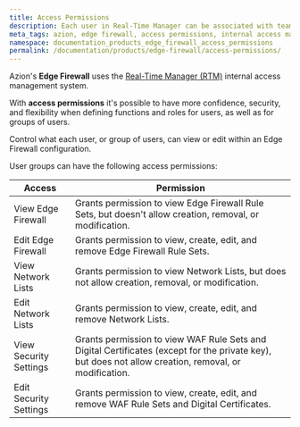 ```yaml
---
title: Access Permissions
description: Each user in Real-Time Manager can be associated with teams and, for each team, you can assign access permissions.
meta_tags: azion, edge firewall, access permissions, internal access management
namespace: documentation_products_edge_firewall_access_permissions
permalink: /documentation/products/edge-firewall/access-permissions/
---
```


Azion's **Edge Firewall** uses the [Real-Time Manager (RTM)](https://manager.azion.com/) internal access management system.

With **access permissions** it's possible to have more confidence, security, and flexibility when defining functions and roles for users, as well as for groups of users.

Control what each user, or group of users, can view or edit within an Edge Firewall configuration.

User groups can have the following access permissions:

| Access                 | Permission                                                                                                                                                          |
|------------------------|---------------------------------------------------------------------------------------------------------------------------------------------------------------------|
| View Edge Firewall     | Grants permission to view Edge Firewall Rule Sets, but doesn't allow creation, removal, or modification.                                                           |
| Edit Edge Firewall     | Grants permission to view, create, edit, and remove Edge Firewall Rule Sets.                                                                                        |
| View Network Lists     | Grants permission to view Network Lists, but does not allow creation, removal, or modification.                                                                     |
| Edit Network Lists     | Grants permission to view, create, edit, and remove Network Lists.                                                                                                  |
| View Security Settings | Grants permission to view WAF Rule Sets and Digital Certificates (except for the private key), but does not allow creation, removal, or modification.               |
| Edit Security Settings | Grants permission to view, create, edit, and remove WAF Rule Sets and Digital Certificates.                                                                         |